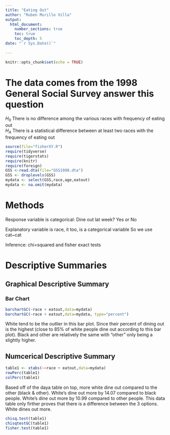 ```yaml
---
title: "Eating Out"
author: "Ruben Murillo Villa"
output: 
  html_document:
    number_sections: true
    toc: true
    toc_depth: 5
date: "`r Sys.Date()`"    
    
---
```


```r
knitr::opts_chunk$set(echo = TRUE)
```

# The data comes from the 1998 General Social Survey answer this question

$H_0$ There is no difference among the various races with frequency of eating out  
$H_A$ There is a statistical difference between at least two races with the frequency of eating out  


```r
source(file="fisherXY.R")
require(tidyverse)
require(tigerstats)
require(knitr)
require(foreign)
GSS <-read.dta(file="GSS1998.dta")
GSS <- droplevels(GSS)
mydata <- select(GSS,race,age,eatout)
mydata <- na.omit(mydata)
```

# Methods

Response variable is categorical: Dine out lat week? Yes or No

Explanatory variable is race, it too, is a categorical variable
So we use cat~cat 

Inference: chi=squared and fisher exact tests

# Descriptive Summaries

## Graphical Descriptive Summary

### Bar Chart

```r
barchartGC(~race + eatout,data=mydata)
barchartGC(~race + eatout,data=mydata, type="percent")

```

White tend to be the outlier in this bar plot. Since their percent of dining out is the highest (close to 85% of white people dine out according to this bar plot). Black and other are relatively the same with "other" only being a slightly higher. 

## Numcerical Descriptive Summary

```r
table1 <- xtabs(~~race + eatout,data=mydata)
rowPerc(table1)
colPerc(table1)
```

Based off of the daya table on top, more white dine out compared to the other (black & other). White's dine out more by 14.07 compared to black people. White's dine out more by 10.99 compared to other people. This data table only firther proves that there is a difference between the 3 options. White dines out more. 




```r
chisq.test(table1)
chisqtestGC(table1)
fisher.test(table1)
```
